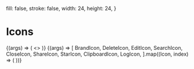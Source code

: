 

<Meta title="Icons" decorators={[Grid]} />

  fill: false,
  stroke: false,
  width: 24,
  height: 24,
}

# Icons

<Canvas>
  <Story name="Icons" args={args}>
    {(args) => (
      <>
        <BrandIcon {...args} />
        <DeleteIcon {...args} />
        <EditIcon {...args} />
        <SearchIcon {...args} />
        <CloseIcon {...args} />
        <ShareIcon {...args} />
        <StarIcon {...args} />
        <ClipboardIcon {...args} />
        <LogIcon {...args} />
      </>
    )}
  </Story>
  <Story name="Icons with IconButton" args={args}>
    {(args) => [
      BrandIcon,
      DeleteIcon,
      EditIcon,
      SearchIcon,
      CloseIcon,
      ShareIcon,
      StarIcon,
      ClipboardIcon,
      LogIcon,
    ].map((Icon, index) => (
      <IconButton key={index}>
        <Icon {...args} />
      </IconButton>
    ))}
  </Story>
</Canvas>
